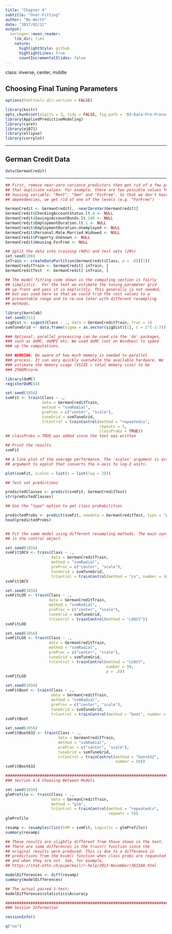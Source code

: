 ```yaml
---
title: "Chapter 4"
subtitle: "Over-Fitting"
author: "Bo Werth"
date: "2017/02/11"
output:
  xaringan::moon_reader:
    lib_dir: libs
    nature:
      highlightStyle: github
      highlightLines: true
      countIncrementalSlides: false
---
```

class: inverse, center, middle

## Choosing Final Tuning Parameters

```r
options(htmltools.dir.version = FALSE)
```

```r
library(knitr)
opts_chunk$set(digits = 3, tidy = FALSE, fig.path = '03-Data-Pre-Processing/')
library(AppliedPredictiveModeling)
library(caret)
library(e1071)
library(ellipse)
library(corrplot)
```

---

## German Credit Data

```r
data(GermanCredit)
```

---

```r


## First, remove near-zero variance predictors then get rid of a few predictors 
## that duplicate values. For example, there are two possible values for the 
## housing variable: "Rent", "Own" and "ForFree". So that we don't have linear
## dependencies, we get rid of one of the levels (e.g. "ForFree")

GermanCredit <- GermanCredit[, -nearZeroVar(GermanCredit)]
GermanCredit$CheckingAccountStatus.lt.0 <- NULL
GermanCredit$SavingsAccountBonds.lt.100 <- NULL
GermanCredit$EmploymentDuration.lt.1 <- NULL
GermanCredit$EmploymentDuration.Unemployed <- NULL
GermanCredit$Personal.Male.Married.Widowed <- NULL
GermanCredit$Property.Unknown <- NULL
GermanCredit$Housing.ForFree <- NULL

## Split the data into training (80%) and test sets (20%)
set.seed(100)
inTrain <- createDataPartition(GermanCredit$Class, p = .8)[[1]]
GermanCreditTrain <- GermanCredit[ inTrain, ]
GermanCreditTest  <- GermanCredit[-inTrain, ]

## The model fitting code shown in the computing section is fairly
## simplistic.  For the text we estimate the tuning parameter grid
## up-front and pass it in explicitly. This generally is not needed,
## but was used here so that we could trim the cost values to a
## presentable range and to re-use later with different resampling
## methods.

library(kernlab)
set.seed(231)
sigDist <- sigest(Class ~ ., data = GermanCreditTrain, frac = 1)
svmTuneGrid <- data.frame(sigma = as.vector(sigDist)[1], C = 2^(-2:7))

### Optional: parallel processing can be used via the 'do' packages,
### such as doMC, doMPI etc. We used doMC (not on Windows) to speed
### up the computations.

### WARNING: Be aware of how much memory is needed to parallel
### process. It can very quickly overwhelm the available hardware. We
### estimate the memory usage (VSIZE = total memory size) to be 
### 2566M/core.

library(doMC)
registerDoMC(4)

set.seed(1056)
svmFit <- train(Class ~ .,
                data = GermanCreditTrain,
                method = "svmRadial",
                preProc = c("center", "scale"),
                tuneGrid = svmTuneGrid,
                trControl = trainControl(method = "repeatedcv", 
                                         repeats = 5,
                                         classProbs = TRUE))
## classProbs = TRUE was added since the text was written

## Print the results
svmFit

## A line plot of the average performance. The 'scales' argument is actually an 
## argument to xyplot that converts the x-axis to log-2 units.

plot(svmFit, scales = list(x = list(log = 2)))

## Test set predictions

predictedClasses <- predict(svmFit, GermanCreditTest)
str(predictedClasses)

## Use the "type" option to get class probabilities

predictedProbs <- predict(svmFit, newdata = GermanCreditTest, type = "prob")
head(predictedProbs)


## Fit the same model using different resampling methods. The main syntax change
## is the control object.

set.seed(1056)
svmFit10CV <- train(Class ~ .,
                    data = GermanCreditTrain,
                    method = "svmRadial",
                    preProc = c("center", "scale"),
                    tuneGrid = svmTuneGrid,
                    trControl = trainControl(method = "cv", number = 10))
svmFit10CV

set.seed(1056)
svmFitLOO <- train(Class ~ .,
                   data = GermanCreditTrain,
                   method = "svmRadial",
                   preProc = c("center", "scale"),
                   tuneGrid = svmTuneGrid,
                   trControl = trainControl(method = "LOOCV"))
svmFitLOO

set.seed(1056)
svmFitLGO <- train(Class ~ .,
                   data = GermanCreditTrain,
                   method = "svmRadial",
                   preProc = c("center", "scale"),
                   tuneGrid = svmTuneGrid,
                   trControl = trainControl(method = "LGOCV", 
                                            number = 50, 
                                            p = .8))
svmFitLGO 

set.seed(1056)
svmFitBoot <- train(Class ~ .,
                    data = GermanCreditTrain,
                    method = "svmRadial",
                    preProc = c("center", "scale"),
                    tuneGrid = svmTuneGrid,
                    trControl = trainControl(method = "boot", number = 50))
svmFitBoot

set.seed(1056)
svmFitBoot632 <- train(Class ~ .,
                       data = GermanCreditTrain,
                       method = "svmRadial",
                       preProc = c("center", "scale"),
                       tuneGrid = svmTuneGrid,
                       trControl = trainControl(method = "boot632", 
                                                number = 50))
svmFitBoot632

################################################################################
### Section 4.8 Choosing Between Models

set.seed(1056)
glmProfile <- train(Class ~ .,
                    data = GermanCreditTrain,
                    method = "glm",
                    trControl = trainControl(method = "repeatedcv", 
                                             repeats = 5))
glmProfile

resamp <- resamples(list(SVM = svmFit, Logistic = glmProfile))
summary(resamp)

## These results are slightly different from those shown in the text.
## There are some differences in the train() function since the 
## original results were produced. This is due to a difference in
## predictions from the ksvm() function when class probs are requested
## and when they are not. See, for example, 
## https://stat.ethz.ch/pipermail/r-help/2013-November/363188.html

modelDifferences <- diff(resamp)
summary(modelDifferences)

## The actual paired t-test:
modelDifferences$statistics$Accuracy

################################################################################
### Session Information

sessionInfo()

q("no")

```

